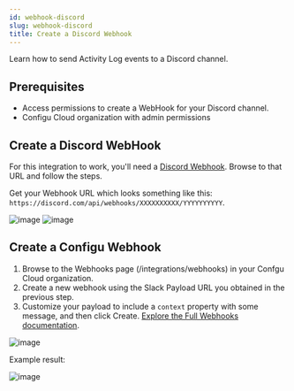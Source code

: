 ```yaml
---
id: webhook-discord
slug: webhook-discord
title: Create a Discord Webhook  
---
```


Learn how to send Activity Log events to a Discord channel.

## Prerequisites
- Access permissions to create a WebHook for your Discord channel.
- Configu Cloud organization with admin permissions

## Create a Discord WebHook
For this integration to work, you'll need a [Discord Webhook](https://support.discord.com/hc/en-us/articles/228383668).
Browse to that URL and follow the steps.

Get your Webhook URL which looks something like this: `https://discord.com/api/webhooks/XXXXXXXXXX/YYYYYYYYYY`. 

![image](./img/webhooks/discord-webhook-payload-uri-1.png)
![image](./img/webhooks/discord-webhook-payload-uri-2.png)

## Create a Configu Webhook
1. Browse to the Webhooks page (/integrations/webhooks) in your Confgu Cloud organization.
2. Create a new webhook using the Slack Payload URL you obtained in the previous step.
3. Customize your payload to include a `context` property with some message, and then click Create.
    [Explore the Full Webhooks documentation](/webhooks).

![image](./img/webhooks/discord-customize-your-payload.png)

Example result:

![image](./img/webhooks/discord-result-of-triggering.png)